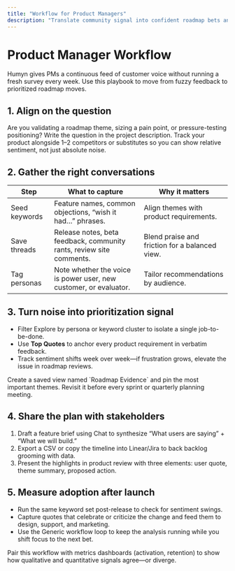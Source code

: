 ```yaml
---
title: "Workflow for Product Managers"
description: "Translate community signal into confident roadmap bets and stakeholder-ready narratives."
---
```


# Product Manager Workflow

Humyn gives PMs a continuous feed of customer voice without running a fresh survey every week. Use this playbook to move from fuzzy feedback to prioritized roadmap moves.

## 1. Align on the question

<Columns cols={2}>
  <Card title="Define the business goal" icon="target">
    Are you validating a roadmap theme, sizing a pain point, or pressure-testing positioning? Write the question in the project description.
  </Card>
  <Card title="Pick comparison sets" icon="scale-balanced">
    Track your product alongside 1–2 competitors or substitutes so you can show relative sentiment, not just absolute noise.
  </Card>
</Columns>

## 2. Gather the right conversations

| Step | What to capture | Why it matters |
| --- | --- | --- |
| Seed keywords | Feature names, common objections, “wish it had…” phrases. | Align themes with product requirements. |
| Save threads | Release notes, beta feedback, community rants, review site comments. | Blend praise and friction for a balanced view. |
| Tag personas | Note whether the voice is power user, new customer, or evaluator. | Tailor recommendations by audience. |

## 3. Turn noise into prioritization signal

- Filter Explore by persona or keyword cluster to isolate a single job-to-be-done.  
- Use **Top Quotes** to anchor every product requirement in verbatim feedback.  
- Track sentiment shifts week over week—if frustration grows, elevate the issue in roadmap reviews.

<Callout>
Create a saved view named `Roadmap Evidence` and pin the most important themes. Revisit it before every sprint or quarterly planning meeting.
</Callout>

## 4. Share the plan with stakeholders

1. Draft a feature brief using Chat to synthesize “What users are saying” + “What we will build.”  
2. Export a CSV or copy the timeline into Linear/Jira to back backlog grooming with data.  
3. Present the highlights in product review with three elements: user quote, theme summary, proposed action.

## 5. Measure adoption after launch

- Run the same keyword set post-release to check for sentiment swings.  
- Capture quotes that celebrate or criticize the change and feed them to design, support, and marketing.  
- Use the Generic workflow loop to keep the analysis running while you shift focus to the next bet.

<Tip>
Pair this workflow with metrics dashboards (activation, retention) to show how qualitative and quantitative signals agree—or diverge.
</Tip>
